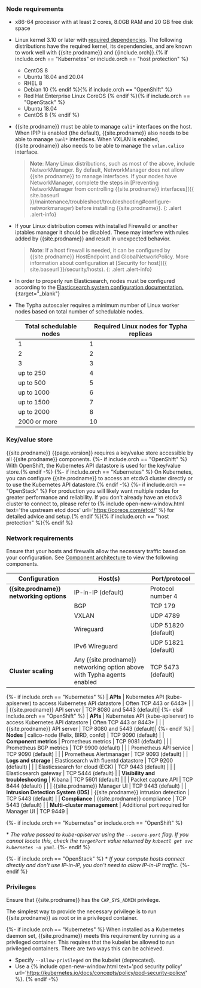 ### Node requirements

- x86-64 processor with at least 2 cores, 8.0GB RAM and 20 GB free disk space

- Linux kernel 3.10 or later with [required dependencies](#kernel-dependencies).
  The following distributions have the required kernel, its dependencies, and are
  known to work well with {{site.prodname}} and {{include.orch}}.{% if include.orch == "Kubernetes" or include.orch == "host protection" %}
  - CentOS 8
  - Ubuntu 18.04 and 20.04
  - RHEL 8
  - Debian 10
  {% endif %}{% if include.orch == "OpenShift" %}
  - Red Hat Enterprise Linux CoreOS
  {% endif %}{% if include.orch == "OpenStack" %}
  - Ubuntu 18.04
  - CentOS 8
  {% endif %}

- {{site.prodname}} must be able to manage `cali*` interfaces on the host. When IPIP is
  enabled (the default), {{site.prodname}} also needs to be able to manage `tunl*` interfaces.
  When VXLAN is enabled, {{site.prodname}} also needs to be able to manage the `vxlan.calico` interface.

  > **Note**: Many Linux distributions, such as most of the above, include NetworkManager.
  > By default, NetworkManager does not allow {{site.prodname}} to manage interfaces.
  > If your nodes have NetworkManager, complete the steps in
  > [Preventing NetworkManager from controlling {{site.prodname}} interfaces]({{ site.baseurl }}/maintenance/troubleshoot/troubleshooting#configure-networkmanager)
  > before installing {{site.prodname}}.
  {: .alert .alert-info}
  
- If your Linux distribution comes with installed Firewalld or another iptables manager it should be disabled. 
  These may interfere with rules added by {{site.prodname}} and result in unexpected behavior.
  
  > **Note**: 
  > If a host firewall is needed, it can be configured by {{site.prodname}} HostEndpoint and GlobalNetworkPolicy.
  > More information about configuration at [Security for host]({{ site.baseurl }}/security/hosts).
  {: .alert .alert-info}

- In order to properly run Elasticsearch, nodes must be configured according to the
  [Elasticsearch system configuration documentation.](https://www.elastic.co/guide/en/elasticsearch/reference/current/system-config.html){:target="_blank"}

- The Typha autoscaler requires a minimum number of Linux worker nodes based on total number of schedulable nodes.

  | Total schedulable nodes | Required Linux nodes for Typha replicas |
  |-------------------------|-----------------------------------------|
  | 1                       | 1
  | 2                       | 2
  | 3                       | 3
  | up to 250               | 4
  | up to 500               | 5
  | up to 1000              | 6
  | up to 1500              | 7
  | up to 2000              | 8
  | 2000 or more            | 10

### Key/value store

{{site.prodname}} {{page.version}} requires a key/value store accessible by all
{{site.prodname}} components.
{%- if include.orch == "OpenShift" %}
With OpenShift, the Kubernetes API datastore is used for the key/value store.{% endif -%}
{%- if include.orch == "Kubernetes" %}
On Kubernetes, you can configure {{site.prodname}} to access an etcdv3 cluster directly or to
use the Kubernetes API datastore.{% endif -%}
{%- if include.orch == "OpenStack" %}
For production you will likely want multiple
nodes for greater performance and reliability.  If you don't already have an
etcdv3 cluster to connect to, please refer to {% include open-new-window.html text='the upstream etcd
docs' url='https://coreos.com/etcd/' %} for detailed advice and setup.{% endif %}{% if include.orch == "host protection" %}{% endif %}

### Network requirements

Ensure that your hosts and firewalls allow the necessary traffic based on your configuration. See [Component architecture]({{site.baseurl}}/reference/architecture/overview) to view the following components. 

| Configuration                        | Host(s)                                                      | Port/protocol                     |
| ------------------------------------ | ------------------------------------------------------------ | --------------------------------- |
| **{{site.prodname}} networking options** | IP-in-IP (default)                                       | Protocol number 4                 |
|                                      | BGP                                                          | TCP 179                           |
|                                      | VXLAN                                                        | UDP 4789                          |
|                                      | Wireguard                                                    | UDP 51820 (default)               |
|                                      | IPv6 Wireguard                                               | UDP 51821 (default)               |
| **Cluster scaling**                  | Any {{site.prodname}} networking option above with Typha agents enabled | TCP 5473 (default)     |
{%- if include.orch == "Kubernetes" %} 
| **APIs**                             | Kubernetes API (kube-apiserver) to access Kubernetes API datastore  | Often TCP 443 or 6443\*    |
|                                      | {{site.prodname}} API server                                        | TCP 8080 and 5443 (default)|
{%- elsif include.orch == "OpenShift" %}
| **APIs**                             | Kubernetes API (kube-apiserver) to access Kubernetes API datastore  | Often TCP 443 or 8443\*    |
|                                      | {{site.prodname}} API server                                        | TCP 8080 and 5443 (default)|
{%- endif %}
| **Nodes**                            | calico-node (Felix, BIRD, confd)                                    | TCP 9090 (default)         |
| **Component metrics**                | Prometheus metrics                                                  | TCP 9081 (default)         |
|                                      | Prometheus BGP metrics                                              | TCP 9900 (default)         |
|                                      | Prometheus API service                                              | TCP 9090 (default)         |
|                                      | Prometheus Alertmanager                                             | TCP 9093 (default)         |
| **Logs and storage**                 | Elasticsearch with fluentd datastore                                | TCP 9200 (default)         |
|                                      | Elasticssearch for cloud (ECK)                                      | TCP 9443 (default)         |
|                                      | Elasticsearch gateway                                               | TCP 5444 (default)         |
| **Visibility and troubleshooting**   | Kibana                                                              | TCP 5601 (default)         |
|                                      | Packet capture API                                                  | TCP 8444 (default)         |
|                                      | {{site.prodname}} Manager UI                                        | TCP 9443 (default)         |
| **Intrusion Detection System (IDS)** | {{site.prodname}} intrusion detection                               | TCP 5443 (default)         |
| **Compliance**                       | {{site.prodname}} compliance                                        | TCP 5443 (default)         |
| **Multi-cluster management**         | Additional port required for Manager UI                             | TCP 9449                   |

{%- if include.orch == "Kubernetes" or include.orch == "OpenShift" %}

\* _The value passed to kube-apiserver using the `--secure-port` flag. If you cannot locate this, check the `targetPort` value returned by `kubectl get svc kubernetes -o yaml`._
{%- endif %}

{%- if include.orch == "OpenStack" %}
\* _If your compute hosts connect directly and don't use IP-in-IP, you don't need to allow IP-in-IP traffic._
{%- endif %}

### Privileges

Ensure that {{site.prodname}} has the `CAP_SYS_ADMIN` privilege.

The simplest way to provide the necessary privilege is to run {{site.prodname}} as root or in a privileged container.

{%- if include.orch == "Kubernetes" %}
When installed as a Kubernetes daemon set, {{site.prodname}} meets this requirement by running as a
privileged container. This requires that the kubelet be allowed to run privileged
containers. There are two ways this can be achieved.

- Specify `--allow-privileged` on the kubelet (deprecated).
- Use a {% include open-new-window.html text='pod security policy' url='https://kubernetes.io/docs/concepts/policy/pod-security-policy/' %}.
{% endif -%}
